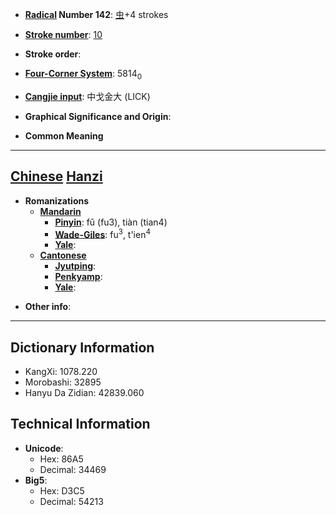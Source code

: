 * '''[[Wiktionary:Chinese radical index| Radical]] Number 142''': [[Wiktionary:Chinese radical index 虫|虫]]+4 strokes

* '''[[Wiktionary:Chinese total strokes index|Stroke number]]''': [[Wiktionary:Chinese total strokes index 10|10]]

* '''Stroke order''': 

* '''[[Wiktionary:Chinese four corner index|Four-Corner System]]''': 5814<sub>0</sub>

* '''[[Wiktionary:Chinese Cangjie index|Cangjie input]]''': 中戈金大 (LICK)

* '''Graphical Significance and Origin''': 

* '''Common Meaning'''

----

== [[Chinese]] [[Hanzi]] ==

* '''Romanizations'''
** '''[[Mandarin]]'''
*** '''[[Pinyin]]''': fǔ (fu3), tiàn (tian4)
*** '''[[Wade-Giles]]''': fu<sup>3</sup>, t'ien<sup>4</sup>
*** '''[[Yale]]''': 
** '''[[Cantonese]]'''
*** '''[[Jyutping]]''':
*** '''[[Penkyamp]]''': 
*** '''[[Yale]]''': 

* '''Other info''': 

----

== Dictionary Information ==

* KangXi: 1078.220
* Morobashi: 32895
* Hanyu Da Zidian: 42839.060

== Technical Information ==

* '''Unicode''':
** Hex: 86A5
** Decimal: 34469
* '''Big5''':
** Hex: D3C5
** Decimal: 54213